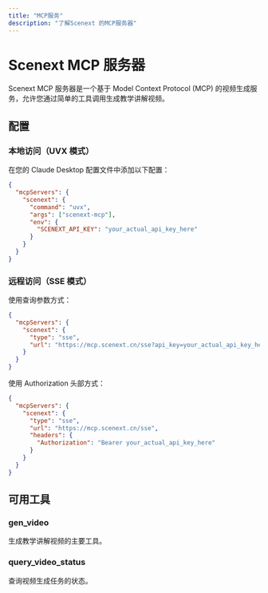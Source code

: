 ```yaml
---
title: "MCP服务"
description: "了解Scenext 的MCP服务器"
---
```

# Scenext MCP 服务器

Scenext MCP 服务器是一个基于 Model Context Protocol (MCP) 的视频生成服务，允许您通过简单的工具调用生成教学讲解视频。

## 配置

### 本地访问（UVX 模式）

在您的 Claude Desktop 配置文件中添加以下配置：

```json
{
  "mcpServers": {
    "scenext": {
      "command": "uvx", 
      "args": ["scenext-mcp"],
      "env": {
        "SCENEXT_API_KEY": "your_actual_api_key_here"
      }
    }
  }
}
```

### 远程访问（SSE 模式）

使用查询参数方式：

```json
{
  "mcpServers": {
    "scenext": {
      "type": "sse",
      "url": "https://mcp.scenext.cn/sse?api_key=your_actual_api_key_here"
    }
  }
}
```

使用 Authorization 头部方式：

```json
{
  "mcpServers": {
    "scenext": {
      "type": "sse",
      "url": "https://mcp.scenext.cn/sse",
      "headers": {
        "Authorization": "Bearer your_actual_api_key_here"
      }
    }
  }
}
```

## 可用工具

### gen_video

生成教学讲解视频的主要工具。

### query_video_status

查询视频生成任务的状态。

